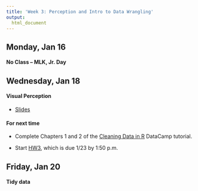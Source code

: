```yaml
---
title: 'Week 3: Perception and Intro to Data Wrangling'
output:
  html_document
---
```


## Monday, Jan 16

#### No Class -- MLK, Jr. Day


## Wednesday, Jan 18

#### Visual Perception

* [Slides](https://github.com/cmsc205/notes/blob/master/day02/perception-slides.pdf)


#### For next time

* Complete Chapters 1 and 2 of the [Cleaning Data in R](https://www.datacamp.com/courses/cleaning-data-in-r) DataCamp tutorial.

* Start [HW3](https://classroom.github.com/assignment-invitations/c1940c617b40c3090ae55efc920f6ba7), which is due 1/23 by 1:50 p.m.


## Friday, Jan 20

#### Tidy data